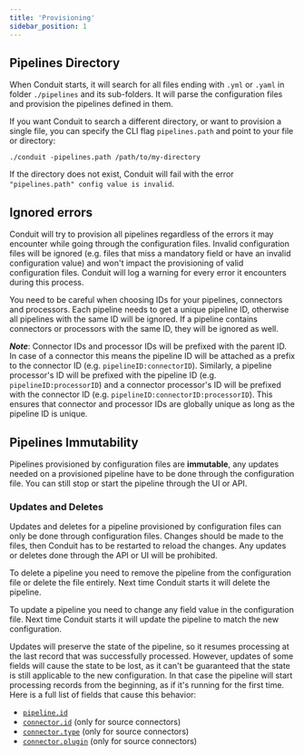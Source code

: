 ```yaml
---
title: 'Provisioning'
sidebar_position: 1
---
```


## Pipelines Directory

When Conduit starts, it will search for all files ending with `.yml` or `.yaml` in folder `./pipelines` and its
sub-folders. It will parse the configuration files and provision the pipelines defined in them.

If you want Conduit to search a different directory, or want to provision a single file, you can specify the CLI flag
`pipelines.path` and point to your file or directory:

```shell
./conduit -pipelines.path /path/to/my-directory
```

If the directory does not exist, Conduit will fail with the error `"pipelines.path" config value is invalid`.

## Ignored errors

Conduit will try to provision all pipelines regardless of the errors it may encounter while going through the
configuration files. Invalid configuration files will be ignored (e.g. files that miss a mandatory field or have an
invalid configuration value) and won't impact the provisioning of valid configuration files. Conduit will log a warning
for every error it encounters during this process.

You need to be careful when choosing IDs for your pipelines, connectors and processors. Each pipeline needs to get a
unique pipeline ID, otherwise all pipelines with the same ID will be ignored. If a pipeline contains connectors or
processors with the same ID, they will be ignored as well.

**_Note_**: Connector IDs and processor IDs will be prefixed with the parent ID. In case of a connector this means the
pipeline ID will be attached as a prefix to the connector ID (e.g. `pipelineID:connectorID`). Similarly, a pipeline
processor's ID will be prefixed with the pipeline ID (e.g. `pipelineID:processorID`) and a connector processor's ID will
be prefixed with the connector ID (e.g. `pipelineID:connectorID:processorID`). This ensures that connector and processor
IDs are globally unique as long as the pipeline ID is unique.

## Pipelines Immutability

Pipelines provisioned by configuration files are **immutable**, any updates needed on a provisioned pipeline have to be
done through the configuration file. You can still stop or start the pipeline through the UI or API.

### Updates and Deletes

Updates and deletes for a pipeline provisioned by configuration files can only be done through configuration files.
Changes should be made to the files, then Conduit has to be restarted to reload the changes. Any updates or deletes done
through the API or UI will be prohibited.

To delete a pipeline you need to remove the pipeline from the configuration file or delete the file entirely. Next time
Conduit starts it will delete the pipeline.

To update a pipeline you need to change any field value in the configuration file. Next time Conduit starts it will
update the pipeline to match the new configuration.

Updates will preserve the state of the pipeline, so it resumes processing at the last record that was successfully
processed. However, updates of some fields will cause the state to be lost, as it can't be guaranteed that the state is
still applicable to the new configuration. In that case the pipeline will start processing records from the beginning,
as if it's running for the first time. Here is a full list of fields that cause this behavior:
- [`pipeline.id`](/docs/pipeline-configuration-files/specifications#id)
- [`connector.id`](/docs/pipeline-configuration-files/specifications#id-1) (only for source connectors)
- [`connector.type`](/docs/pipeline-configuration-files/specifications#type) (only for source connectors)
- [`connector.plugin`](/docs/pipeline-configuration-files/specifications#plugin-1) (only for source connectors)
